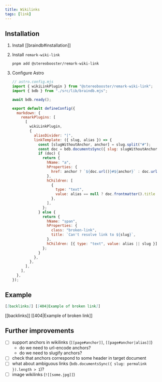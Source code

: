 ```yaml
---
title: Wikilinks
tags: [link]
---
```


## Installation


<Steps>

1. Install [[braindb#installation]]
2. Install `remark-wiki-link`

   ```bash
   pnpm add @stereobooster/remark-wiki-link
   ```

3. Configure Astro

   ```js
   // astro.config.mjs
   import { wikiLinkPlugin } from "@stereobooster/remark-wiki-link";
   import { bdb } from "./src/lib/braindb.mjs";

   await bdb.ready();

   export default defineConfig({
     markdown: {
       remarkPlugins: [
         [
           wikiLinkPlugin,
           {
             aliasDivider: "|",
             linkTemplate: ({ slug, alias }) => {
               const [slugWithoutAnchor, anchor] = slug.split("#");
               const doc = bdb.documentsSync({ slug: slugWithoutAnchor })[0];
               if (doc) {
                 return {
                   hName: "a",
                   hProperties: {
                     href: anchor ? `${doc.url()}#${anchor}` : doc.url(),
                   },
                   hChildren: [
                     {
                       type: "text",
                       value: alias == null ? doc.frontmatter().title : alias,
                     },
                   ],
                 };
               } else {
                 return {
                   hName: "span",
                   hProperties: {
                     class: "broken-link",
                     title: `Can't resolve link to ${slug}`,
                   },
                   hChildren: [{ type: "text", value: alias || slug }],
                 };
               }
             },
           },
         ],
       ],
     },
   });
   ```

</Steps>

## Example

```md
[[backlinks]] [[404|Example of broken link]]
```

[[backlinks]] [[404|Example of broken link]]

## Further improvements

- [ ] support anchors in wikilinks (`[[page#anchor]]`, `[[page#anchor|alias]]`)
  - do we need to url-encode anchors?
  - do we need to slugify anchors?
- [ ] check that anchors correspond to some header in target document
- [ ] what about ambiguous links (`bdb.documentsSync({ slug: permalink }).length > 1`)?
- [ ] image wikilinks (`![[some.jpg]]`)
